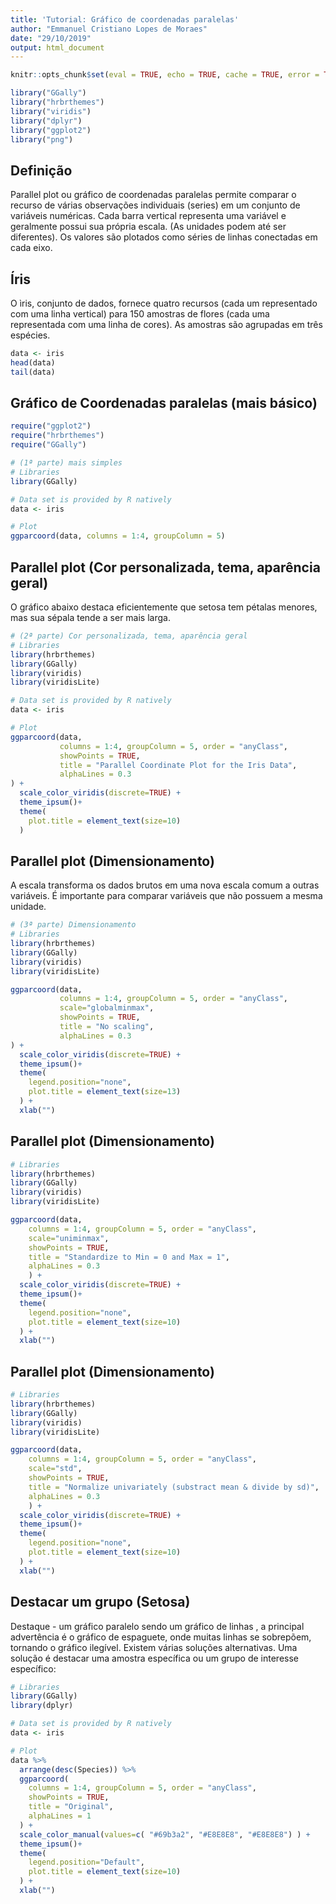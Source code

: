---
title: 'Tutorial: Gráfico de coordenadas paralelas'
author: "Emmanuel Cristiano Lopes de Moraes"
date: "29/10/2019"
output: html_document
---

```{r setup, include=FALSE}
knitr::opts_chunk$set(eval = TRUE, echo = TRUE, cache = TRUE, error = TRUE, warning = FALSE)
```



```{r}
library("GGally")
library("hrbrthemes")
library("viridis")
library("dplyr")
library("ggplot2")
library("png")
```


## Definição

Parallel plot ou  gráfico de coordenadas paralelas permite comparar o recurso de várias observações individuais (series) em um conjunto de variáveis numéricas. Cada barra vertical representa uma variável e geralmente possui sua própria escala. (As unidades podem até ser diferentes). Os valores são plotados como séries de linhas conectadas em cada eixo.

## Íris

O ìris, conjunto de dados, fornece quatro recursos (cada um representado com uma linha vertical) para 150 amostras de flores (cada uma representada com uma linha de cores). As amostras são agrupadas em três espécies. 



```{r}
data <- iris
head(data)
tail(data)
```


## Gráfico de Coordenadas paralelas (mais básico)

```{r}
require("ggplot2")
require("hrbrthemes")
require("GGally")
```

```{r}
# (1ª parte) mais simples
# Libraries
library(GGally)

# Data set is provided by R natively
data <- iris

# Plot
ggparcoord(data, columns = 1:4, groupColumn = 5) 
```

## Parallel plot (Cor personalizada, tema, aparência geral)
O gráfico abaixo destaca eficientemente que setosa tem pétalas menores, mas sua sépala tende a ser mais larga.
```{r}
# (2ª parte) Cor personalizada, tema, aparência geral
# Libraries
library(hrbrthemes)
library(GGally)
library(viridis)
library(viridisLite)

# Data set is provided by R natively
data <- iris

# Plot
ggparcoord(data,
           columns = 1:4, groupColumn = 5, order = "anyClass",
           showPoints = TRUE, 
           title = "Parallel Coordinate Plot for the Iris Data",
           alphaLines = 0.3
) + 
  scale_color_viridis(discrete=TRUE) +
  theme_ipsum()+
  theme(
    plot.title = element_text(size=10)
  )
```

## Parallel plot (Dimensionamento)
A escala transforma os dados brutos em uma nova escala comum a outras variáveis. É importante para comparar variáveis que não possuem a mesma unidade.
```{r}
# (3ª parte) Dimensionamento
# Libraries
library(hrbrthemes)
library(GGally)
library(viridis)
library(viridisLite)

ggparcoord(data,
           columns = 1:4, groupColumn = 5, order = "anyClass",
           scale="globalminmax",
           showPoints = TRUE, 
           title = "No scaling",
           alphaLines = 0.3
) + 
  scale_color_viridis(discrete=TRUE) +
  theme_ipsum()+
  theme(
    legend.position="none",
    plot.title = element_text(size=13)
  ) +
  xlab("")
```

## Parallel plot (Dimensionamento)

```{r}
# Libraries
library(hrbrthemes)
library(GGally)
library(viridis)
library(viridisLite)

ggparcoord(data,
    columns = 1:4, groupColumn = 5, order = "anyClass",
    scale="uniminmax",
    showPoints = TRUE, 
    title = "Standardize to Min = 0 and Max = 1",
    alphaLines = 0.3
    ) + 
  scale_color_viridis(discrete=TRUE) +
  theme_ipsum()+
  theme(
    legend.position="none",
    plot.title = element_text(size=10)
  ) +
  xlab("")
```

## Parallel plot (Dimensionamento)

```{r}
# Libraries
library(hrbrthemes)
library(GGally)
library(viridis)
library(viridisLite)

ggparcoord(data,
    columns = 1:4, groupColumn = 5, order = "anyClass",
    scale="std",
    showPoints = TRUE, 
    title = "Normalize univariately (substract mean & divide by sd)",
    alphaLines = 0.3
    ) + 
  scale_color_viridis(discrete=TRUE) +
  theme_ipsum()+
  theme(
    legend.position="none",
    plot.title = element_text(size=10)
  ) +
  xlab("")
```


## Destacar um grupo (Setosa)

Destaque - um gráfico paralelo sendo um gráfico de linhas , a principal advertência é o gráfico de espaguete, onde muitas linhas se sobrepõem, tornando o gráfico ilegível. Existem várias soluções alternativas. Uma solução é destacar uma amostra específica ou um grupo de interesse específico:

```{r}
# Libraries
library(GGally)
library(dplyr)

# Data set is provided by R natively
data <- iris

# Plot
data %>%
  arrange(desc(Species)) %>%
  ggparcoord(
    columns = 1:4, groupColumn = 5, order = "anyClass",
    showPoints = TRUE, 
    title = "Original",
    alphaLines = 1
  ) + 
  scale_color_manual(values=c( "#69b3a2", "#E8E8E8", "#E8E8E8") ) +
  theme_ipsum()+
  theme(
    legend.position="Default",
    plot.title = element_text(size=10)
  ) +
  xlab("")
```